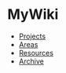 = MyWiki =
* [[Projects/projects.wiki|Projects]]
* [[Areas/areas.wiki|Areas]]
* [[Resources/resources.wiki|Resources]]
* [[Archive/archive.wiki|Archive]]

